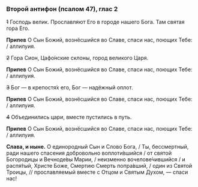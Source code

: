 ### Второй антифон (псалом 47), глас 2

~~1~~ Господь велик. Прославляют Его в городе нашего Бога. Там святая гора Его.

**Припев** О Сын Божий, вознёсшийся во Славе, спаси нас, поющих Тебе: / аллилуия.

~~2~~ Гора Сион, Цафо́нские склоны, город великого Царя.

**Припев** О Сын Божий, вознёсшийся во Славе, спаси нас, поющих Тебе: / аллилуия.

~~3~~ Бог — в крепостя́х его, Бог — надёжный оплот.

**Припев** О Сын Божий, вознёсшийся во Славе, спаси нас, поющих Тебе: / аллилуия.

~~4~~ Объединились цари, вместе пустились в путь.

**Припев** О Сын Божий, вознёсшийся во Славе, спаси нас, поющих Тебе: / аллилуия.

**Слава, и ныне.** О единородный Сын и Слово Бога, / Ты, бессмертный, ради нашего спасения добровольно воплоти́вшийся / от святой Богородицы и Вечноде́вы Марии, /  неизменно вочелове́чившийся / и распя́тый, Христе Боже, Смертию Смерть попра́вший, / один из Святой Троицы, // прославляемый вместе с Отцом и Святым Духом, — спаси нас!
